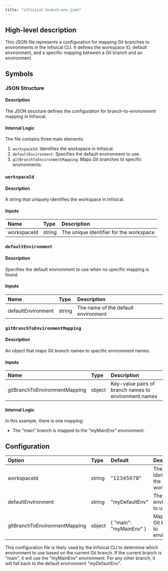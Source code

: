 ```yaml
---
title: "infisical-branch-env.json"
---
```


## High-level description
This JSON file represents a configuration for mapping Git branches to environments in the Infisical CLI. It defines the workspace ID, default environment, and a specific mapping between a Git branch and an environment.

## Symbols

### JSON Structure
#### Description
The JSON structure defines the configuration for branch-to-environment mapping in Infisical.

#### Internal Logic
The file contains three main elements:
1. `workspaceId`: Identifies the workspace in Infisical.
2. `defaultEnvironment`: Specifies the default environment to use.
3. `gitBranchToEnvironmentMapping`: Maps Git branches to specific environments.

### `workspaceId`
#### Description
A string that uniquely identifies the workspace in Infisical.

#### Inputs
| Name | Type | Description |
|:-----|:-----|:------------|
| workspaceId | string | The unique identifier for the workspace |

### `defaultEnvironment`
#### Description
Specifies the default environment to use when no specific mapping is found.

#### Inputs
| Name | Type | Description |
|:-----|:-----|:------------|
| defaultEnvironment | string | The name of the default environment |

### `gitBranchToEnvironmentMapping`
#### Description
An object that maps Git branch names to specific environment names.

#### Inputs
| Name | Type | Description |
|:-----|:-----|:------------|
| gitBranchToEnvironmentMapping | object | Key-value pairs of branch names to environment names |

#### Internal Logic
In this example, there is one mapping:
- The "main" branch is mapped to the "myMainEnv" environment.

## Configuration
| Option | Type | Default | Description |
|:-------|:-----|:--------|:------------|
| workspaceId | string | "12345678" | The unique identifier for the workspace |
| defaultEnvironment | string | "myDefaultEnv" | The default environment to use |
| gitBranchToEnvironmentMapping | object | { "main": "myMainEnv" } | Mapping of Git branches to environments |

This configuration file is likely used by the Infisical CLI to determine which environment to use based on the current Git branch. If the current branch is "main", it will use the "myMainEnv" environment. For any other branch, it will fall back to the default environment "myDefaultEnv".